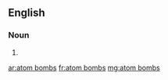 ==English==

===Noun===
{{head|en|plural|head=[[atom]] [[bomb]]s}}

# {{plural of|atom bomb|lang=en}}

[[ar:atom bombs]]
[[fr:atom bombs]]
[[mg:atom bombs]]